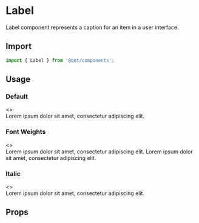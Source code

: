 
<Meta title="Components/Label" />

<Story name="Import" />

# Label

Label component represents a caption for an item in a user interface.

## Import

```jsx
import { Label } from '@qnt/components';
```

<Story name="Usage" />

## Usage

### Default

<Preview withToolbar>
  <Story name="1. Default">
    <>
      <section>
        <Label>Lorem ipsum dolor sit amet, consectetur adipiscing elit.</Label>
      </section>
    </>
  </Story>
</Preview>

### Font Weights

<Preview withToolbar>
  <Story name="2. Font Weights">
    <>
      <section>
        <Label fontWeight='100'>Lorem ipsum dolor sit amet, consectetur adipiscing elit.</Label>
        <Label fontWeight='bold'>Lorem ipsum dolor sit amet, consectetur adipiscing elit.</Label>
      </section>
    </>
  </Story>
</Preview>

### Italic

<Preview withToolbar>
  <Story name="3. Italic">
    <>
      <section>
        <Label isItalic>Lorem ipsum dolor sit amet, consectetur adipiscing elit.</Label>
      </section>
    </>
  </Story>
</Preview>

<Story name="Props" />

## Props

<Props of={Label} />